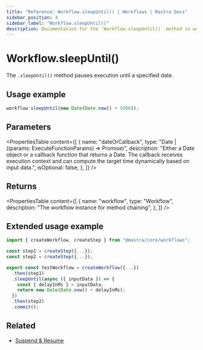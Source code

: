 ```yaml
---
title: "Reference: Workflow.sleepUntil() | Workflows | Mastra Docs"
sidebar_position: 4
sidebar_label: "Workflow.sleepUntil()"
description: Documentation for the `Workflow.sleepUntil()` method in workflows, which pauses execution until a specified date.
---
```


# Workflow.sleepUntil()

The `.sleepUntil()` method pauses execution until a specified date.

## Usage example

```typescript copy
workflow.sleepUntil(new Date(Date.now() + 5000));
```

## Parameters

<PropertiesTable
  content={[
    {
      name: "dateOrCallback",
      type: "Date | ((params: ExecuteFunctionParams) => Promise<Date>)",
      description: "Either a Date object or a callback function that returns a Date. The callback receives execution context and can compute the target time dynamically based on input data.",
      isOptional: false,
    },
  ]}
/>

## Returns

<PropertiesTable
  content={[
    {
      name: "workflow",
      type: "Workflow",
      description: "The workflow instance for method chaining",
    },
  ]}
/>

## Extended usage example

```typescript showLineNumbers copy
import { createWorkflow, createStep } from "@mastra/core/workflows";

const step1 = createStep({...});
const step2 = createStep({...});

export const testWorkflow = createWorkflow({...})
  .then(step1)
  .sleepUntil(async ({ inputData }) => {
    const { delayInMs } = inputData;
    return new Date(Date.now() + delayInMs);
  })
  .then(step2)
  .commit();
```

## Related

- [Suspend & Resume](/docs/workflows/suspend-and-resume#sleep--events)

